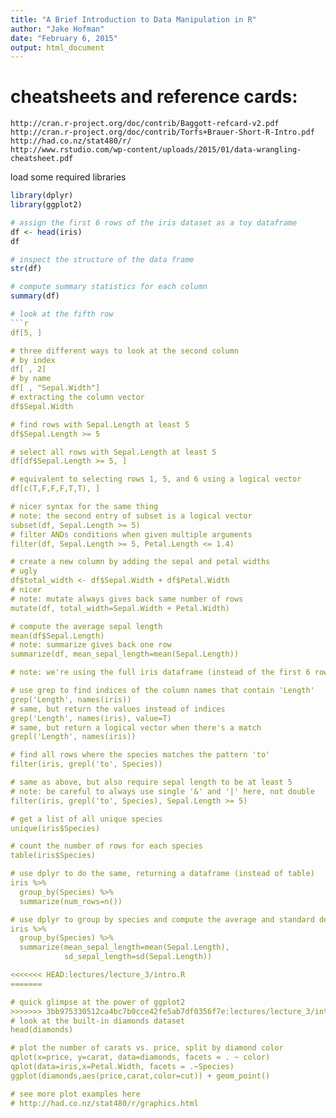 ```yaml
---
title: "A Brief Introduction to Data Manipulation in R"
author: "Jake Hofman"
date: "February 6, 2015"
output: html_document
---
```


# cheatsheets and reference cards:
    http://cran.r-project.org/doc/contrib/Baggott-refcard-v2.pdf
    http://cran.r-project.org/doc/contrib/Torfs+Brauer-Short-R-Intro.pdf
    http://had.co.nz/stat480/r/
    http://www.rstudio.com/wp-content/uploads/2015/01/data-wrangling-cheatsheet.pdf

load some required libraries
```r
library(dplyr)
library(ggplot2)
```

```r
# assign the first 6 rows of the iris dataset as a toy dataframe
df <- head(iris)
df

# inspect the structure of the data frame
str(df)

# compute summary statistics for each column
summary(df)

# look at the fifth row
```r
df[5, ]

# three different ways to look at the second column
# by index
df[ , 2]
# by name
df[ , "Sepal.Width"]
# extracting the column vector
df$Sepal.Width

# find rows with Sepal.Length at least 5
df$Sepal.Length >= 5

# select all rows with Sepal.Length at least 5
df[df$Sepal.Length >= 5, ]

# equivalent to selecting rows 1, 5, and 6 using a logical vector
df[c(T,F,F,F,T,T), ]

# nicer syntax for the same thing
# note: the second entry of subset is a logical vector
subset(df, Sepal.Length >= 5)
# filter ANDs conditions when given multiple arguments
filter(df, Sepal.Length >= 5, Petal.Length <= 1.4)

# create a new column by adding the sepal and petal widths
# ugly
df$total_width <- df$Sepal.Width + df$Petal.Width
# nicer
# note: mutate always gives back same number of rows
mutate(df, total_width=Sepal.Width + Petal.Width)

# compute the average sepal length
mean(df$Sepal.Length)
# note: summarize gives back one row
summarize(df, mean_sepal_length=mean(Sepal.Length))

# note: we're using the full iris dataframe (instead of the first 6 rows) from here on

# use grep to find indices of the column names that contain 'Length'
grep('Length', names(iris))
# same, but return the values instead of indices
grep('Length', names(iris), value=T)
# same, but return a logical vector when there's a match
grepl('Length', names(iris))

# find all rows where the species matches the pattern 'to'
filter(iris, grepl('to', Species))

# same as above, but also require sepal length to be at least 5
# note: be careful to always use single '&' and '|' here, not double
filter(iris, grepl('to', Species), Sepal.Length >= 5)

# get a list of all unique species
unique(iris$Species)

# count the number of rows for each species
table(iris$Species)

# use dplyr to do the same, returning a dataframe (instead of table)
iris %>%
  group_by(Species) %>%
  summarize(num_rows=n())

# use dplyr to group by species and compute the average and standard deviation of sepal length for each species
iris %>%
  group_by(Species) %>%
  summarize(mean_sepal_length=mean(Sepal.Length),
            sd_sepal_length=sd(Sepal.Length))

<<<<<<< HEAD:lectures/lecture_3/intro.R
=======

# quick glimpse at the power of ggplot2
>>>>>>> 3bb975330512ca4bc7b0cce42fe5ab7df0356f7e:lectures/lecture_3/intro.Rmd
# look at the built-in diamonds dataset
head(diamonds)

# plot the number of carats vs. price, split by diamond color
qplot(x=price, y=carat, data=diamonds, facets = . ~ color)
qplot(data=iris,x=Petal.Width, facets = .~Species)
ggplot(diamonds,aes(price,carat,color=cut)) + geom_point() 

# see more plot examples here
# http://had.co.nz/stat480/r/graphics.html
```

